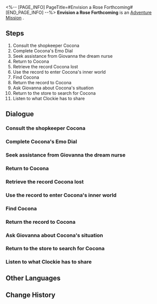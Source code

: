 <%-- [PAGE_INFO]
PageTitle=#Envision a Rose Forthcoming#
[END_PAGE_INFO] --%>
{{Stub|Dialogue, characters, and location(s)}}
{{Mission Infobox
|id            = 2030101
|title         = 
|image         = Mission Envision a Rose Forthcoming.png
|type          = Adventure
|event_name    = 
|chapter       = 
|requirements  = [[Trailblaze Mission]] ''[[Whodunit]]'' completed
|summary       = Compared to Penacony's dreams, Cocona's dreams are as delicate as a drop in the vast ocean.
Nevertheless, you witnessed the rose that exists in the realm of imagination, blooming in Cocona's dreams. Though ephemeral and transient, it is vibrant and fragrant.
|characters    = <!--characters that appear in this mission-->
|startLocation = <!--location as it intially appears on the mission screen-->
|world         = <!--i.e. Penacony-->
|area          = <!--i.e. A Child's Dream-->
|prev          = 
|next          = 
|exp           = 350
|credits       = 60000
|stellarJade   = 
|other         = {{Card List|Traveler's Guide*5;Refined Aether*5;Lost Crystal*5;Clock Credits*360|delim=;}}
}}
'''Envision a Rose Forthcoming''' is an [[Adventure Mission]]<!--in [world]-->.

==Steps==
# Consult the shopkeeper Cocona
# Complete Cocona's Emo Dial
# Seek assistance from Giovanna the dream nurse
# Return to Cocona
# Retrieve the record Cocona lost
# Use the record to enter Cocona's inner world
# Find Cocona
# Return the record to Cocona
# Ask Giovanna about Cocona's situation
# Return to the store to search for Cocona
# Listen to what Clockie has to share

<!--
==Gameplay Notes==

--><!--
==Trial Character==

-->
==Dialogue==
{{Stub Dialogue}}
===Consult the shopkeeper Cocona===
{{Mission Description|type=adventure|location=<!--to be added-->|You have received a promotional message from a luxury store. Ask the shopkeeper Cocona to get more information on the deals.}}
{{Dialogue Start}}
:{{tx}}
{{Dialogue End}}

===Complete Cocona's Emo Dial===
{{Mission Description|type=adventure|location=<!--to be added-->|update|The shopkeeper Cocona appears to be lacking a crucial mood. Try to restore it to its completion together with Clockie.}}
{{Dialogue Start}}
:{{tx}}
{{Dialogue End}}

===Seek assistance from Giovanna the dream nurse===
{{Mission Description|type=adventure|location=<!--to be added-->|update|Cocona seems to have fallen into an abnormal mental state after she regained the mood of sorrow. Giovanna, the dream nurse at the hotel in reality, should be able to provide aid.}}
{{Dialogue Start}}
:{{tx}}
{{Dialogue End}}

===Return to Cocona===
{{Mission Description|type=adventure|location=<!--to be added-->|update|Bring the special drink from Giovanna back to Cocona and try to get her to drink it.}}
{{Dialogue Start}}
:{{tx}}
{{Dialogue End}}

===Retrieve the record Cocona lost===
{{Mission Description|type=adventure|location=<!--to be added-->|update|Cocona left a record at the hotel in the Dreamscape, and you promised to retrieve it for her.}}
{{Dialogue Start}}
:{{tx}}
{{Dialogue End}}

===Use the record to enter Cocona's inner world===
{{Mission Description|type=adventure|location=<!--to be added-->|update|This record seems to hold special significance for Cocona. Perhaps you can use it to enter her Synesthesia Dreamscape.}}
{{Dialogue Start}}
:{{tx}}
{{Dialogue End}}

===Find Cocona===
{{Mission Description|type=adventure|location=<!--to be added-->|update|You have pulled Cocona back from the precipice of danger. Go check on her.}}
{{Dialogue Start}}
:{{tx}}
{{Dialogue End}}

===Return the record to Cocona===
{{Mission Description|type=adventure|location=<!--to be added-->|update|You have retrieved a worn record. You can now take it back to Cocona.}}
{{Dialogue Start}}
:{{tx}}
{{Dialogue End}}

===Ask Giovanna about Cocona's situation===
{{Mission Description|type=adventure|location=<!--to be added-->|update|You have returned from Cocona's inner world, only to find that she is nowhere to be found. Giovanna the dream nurse may know something.}}
{{Dialogue Start}}
:{{tx}}
{{Dialogue End}}

===Return to the store to search for Cocona===
{{Mission Description|type=adventure|location=<!--to be added-->|update|Giovanna's ambiguous statement has left you perplexed. Return to the store and take another look.}}
{{Dialogue Start}}
:{{tx}}
{{Dialogue End}}

===Listen to what Clockie has to share===
{{Mission Description|type=adventure|location=<!--to be added-->|update|Clockie seems to have realized the abnormalities in Cocona &mdash; Talk to him, and see what he has observed.}}
{{Dialogue Start}}
:{{tx}}
{{Dialogue End}}

==Other Languages==
{{Other Languages
|en   = Envision a Rose Forthcoming
|zhs  = 想象一朵未来的玫瑰
|zht  = 想像一朵未來的玫瑰
|ja   = 未来のバラを想像して
|ko   = 미래의 장미를 상상하며
|es   = Imagina una rosa floreciendo
|fr   = Vision d'une rose en éclosion
|ru   = Представьте грядущую розу
|th   = จินตนาการถึงกุหลาบแห่งอนาคต
|vi   = Tưởng Tượng Một Đóa Hồng Tương Lai
|de   = Fantasie einer Rose aus der Zukunft
|id   = Membayangkan Mawar Masa Depan
|pt   = Visão de uma Rosa Vindoura
}}

==Change History==
{{Change History|2.0}}
